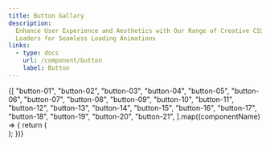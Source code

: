 ```yaml
---
title: Button Gallary
description:
  Enhance User Experience and Aesthetics with Our Range of Creative CSS
  Loaders for Seamless Loading Animations
links:
  - type: docs
    url: /component/button
    label: Button
---
```


<div className="preview-code grid grid-cols-1 overflow-hidden sm:grid-cols-2 lg:grid-cols-3 [&>*]:relative [&>*]:px-1 [&>*]:py-5 [&>*]:before:absolute [&>*]:before:bg-border/70 [&>*]:before:[block-size:100vh] [&>*]:before:[inline-size:1px] [&>*]:before:[inset-block-start:0] [&>*]:before:[inset-inline-start:-1px] [&>*]:after:absolute [&>*]:after:bg-border/70 [&>*]:after:[block-size:1px] [&>*]:after:[inline-size:100vw] [&>*]:after:[inset-block-start:-1px] [&>*]:after:[inset-inline-start:0] sm:[&>*]:px-8 xl:[&>*]:px-12">
  {[
    "button-01",
    "button-02",
    "button-03",
    "button-04",
    "button-05",
    "button-06",
    "button-07",
    "button-08",
    "button-09",
    "button-10",
    "button-11",
    "button-12",
    "button-13",
    "button-14",
    "button-15",
    "button-16",
    "button-17",
    "button-18",
    "button-19",
    "button-20",
    "button-21",
  ].map((componentName) => {
    return (
      <div key={componentName} className="group relative">
        <DemoComponent
          key={componentName}
          directory={"demos/buttons"}
          component={componentName}
          componentName={"ButtonDemo"}
          copyClassName="md:opacity-0 opacity-100 group-hover:md:opacity-100"
          className="flex min-h-40 w-full items-center justify-center"
        ></DemoComponent>
      </div>
    );
  })}
</div>

